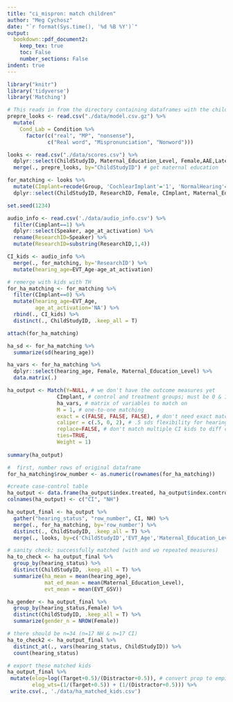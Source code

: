 ```yaml
---
title: "ci_mispron: match children"
author: "Meg Cychosz"
date: "`r format(Sys.time(), '%d %B %Y')`"
output: 
  bookdown::pdf_document2:
    keep_tex: true
    toc: False
    number_sections: False
indent: true
---
```


```r
library("knitr")
library('tidyverse')
library('Matching')
```

```r
# This reads in from the directory containing dataframes with the children's scores, matching #s, trial #s, and props of looks to target.
prepre_looks <- read.csv("./data/model.csv.gz") %>% 
  mutate(
    Cond_Lab = Condition %>% 
      factor(c("real", "MP", "nonsense"),
             c("Real word", "Mispronunciation", "Nonword")))

looks <- read.csv("./data/scores.csv") %>%
  dplyr::select(ChildStudyID, Maternal_Education_Level, Female,AAE,LateTalker) %>%
  merge(., prepre_looks, by="ChildStudyID") # get maternal education

for_matching <- looks %>% 
  mutate(CImplant=recode(Group, 'CochlearImplant'='1', 'NormalHearing'='0')) %>%
  dplyr::select(ChildStudyID, ResearchID, Female, CImplant, Maternal_Education_Level, EVT_Age) 

set.seed(1234)
```

```r
audio_info <- read.csv('./data/audio_info.csv') %>% 
  filter(Cimplant==1) %>%
  dplyr::select(Speaker, age_at_activation) %>%
  rename(ResearchID=Speaker) %>%
  mutate(ResearchID=substring(ResearchID,1,4))

CI_kids <- audio_info %>%
  merge(., for_matching, by='ResearchID') %>%
  mutate(hearing_age=EVT_Age-age_at_activation) 

# remerge with kids with TH
for_ha_matching <- for_matching %>%
  filter(CImplant==0) %>%
  mutate(hearing_age=EVT_Age,
         age_at_activation='NA') %>%
  rbind(., CI_kids) %>%
  distinct(., ChildStudyID, .keep_all = T) 

attach(for_ha_matching)

ha_sd <- for_ha_matching %>% 
  summarize(sd(hearing_age))

ha_vars <- for_ha_matching %>%
  dplyr::select(hearing_age, Female, Maternal_Education_Level) %>%
  data.matrix(.)

ha_output <- Match(Y=NULL, # we don't have the outcome measures yet
                CImplant, # control and treatment groups; must be 0 & 1
                ha_vars, # matrix of variables to match on
                M = 1, # one-to-one matching
                exact = c(FALSE, FALSE, FALSE), # don't need exact matching for any variables 
                caliper = c(.5, 0, 2), # .5 sds flexibility for hearing age ; 2 sd flexibility for mat ed; 
                replace=FALSE, # don't match multiple CI kids to diff controls
                ties=TRUE, 
                Weight = 1)
               
summary(ha_output)

#  first, number rows of original dataframe 
for_ha_matching$row_number <- as.numeric(rownames(for_ha_matching))

#create case-control table
ha_output <- data.frame(ha_output$index.treated, ha_output$index.control) # our case-control table
colnames(ha_output) <- c("CI", "NH")

ha_output_final <- ha_output %>%
  gather("hearing_status", "row_number", CI, NH) %>%
  merge(., for_ha_matching, by='row_number') %>%
  distinct(., ChildStudyID, .keep_all = T) %>%
  merge(., looks, by=c('ChildStudyID','EVT_Age','Maternal_Education_Level','Female','ResearchID')) # remerge with eyetracking data; but now this only includes matches

# sanity check; successfully matched (with and wo repeated measures)
ha_to_check <- ha_output_final %>%
  group_by(hearing_status) %>%
  distinct(ChildStudyID, .keep_all = T) %>%
  summarize(ha_mean = mean(hearing_age),
            mat_ed_mean = mean(Maternal_Education_Level),
            evt_mean = mean(EVT_GSV)) 

ha_gender <- ha_output_final %>%
  group_by(hearing_status,Female) %>%
  distinct(ChildStudyID, .keep_all = T) %>%
  summarize(gender_n = NROW(Female))

# there should be n=34 (n=17 NH & n=17 CI)
ha_to_check2 <- ha_output_final %>%
  distinct_at(., vars(hearing_status, ChildStudyID)) %>%
  count(hearing_status)

# export these matched kids
ha_output_final %>%
 mutate(elog=log((Target+0.5)/(Distractor+0.5)), # convert prop to empirical log 
        elog_wts=(1/(Target+0.5)) + (1/(Distractor+0.5))) %>%
 write.csv(., './data/ha_matched_kids.csv')


```




